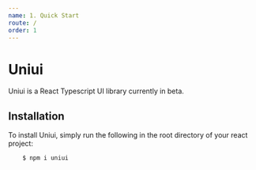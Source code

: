 ```yaml
---
name: 1. Quick Start
route: /
order: 1
---
```


# Uniui

Uniui is a React Typescript UI library currently in beta.

## Installation

To install Uniui, simply run the following in the root directory of your react project:

```
    $ npm i uniui
```
